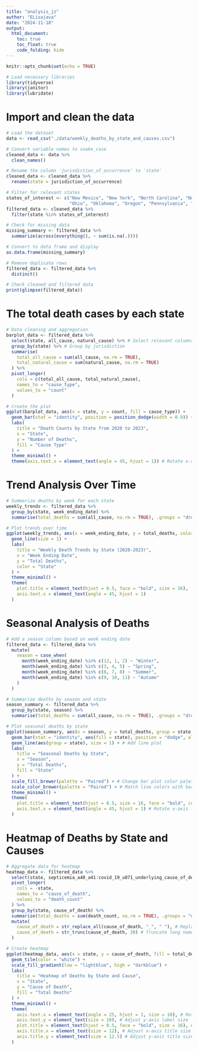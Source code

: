 ```yaml
---
title: "analysis_jz"
author: "ELisajava"
date: "2024-11-18"
output: 
  html_document:
    toc: true
    toc_float: true
    code_folding: hide
---
```


```r
knitr::opts_chunk$set(echo = TRUE)
```

```r
# Load necessary libraries
library(tidyverse)
library(janitor)
library(lubridate)

```

# Import and clean the data
```r
# Load the dataset
data <- read_csv("./data/weekly_deaths_by_state_and_causes.csv")

# Convert variable names to snake_case
cleaned_data <- data %>%
  clean_names()

# Rename the column 'jurisdiction_of_occurrence' to 'state'
cleaned_data <- cleaned_data %>%
  rename(state = jurisdiction_of_occurrence)

# Filter for relevant states
states_of_interest <- c("New Mexico", "New York", "North Carolina", "North Dakota",
                        "Ohio", "Oklahoma", "Oregon", "Pennsylvania", "Rhode Island", "South Carolina")
filtered_data <- cleaned_data %>%
  filter(state %in% states_of_interest)

# Check for missing data
missing_summary <- filtered_data %>%
  summarize(across(everything(), ~ sum(is.na(.))))

# Convert to data frame and display
as.data.frame(missing_summary)

# Remove duplicate rows
filtered_data <- filtered_data %>%
  distinct()

# Check cleaned and filtered data
print(glimpse(filtered_data))
```

# The total death cases by each state
```r
# Data cleaning and aggregation
barplot_data <- filtered_data %>%
  select(state, all_cause, natural_cause) %>% # Select relevant columns
  group_by(state) %>% # Group by jurisdiction
  summarise(
    total_all_cause = sum(all_cause, na.rm = TRUE),
    total_natural_cause = sum(natural_cause, na.rm = TRUE)
  ) %>%
  pivot_longer(
    cols = c(total_all_cause, total_natural_cause),
    names_to = "cause_type",
    values_to = "count"
  )

# Create the plot
ggplot(barplot_data, aes(x = state, y = count, fill = cause_type)) +
  geom_bar(stat = "identity", position = position_dodge(width = 0.9)) +
  labs(
    title = "Death Counts by State from 2020 to 2023",
    x = "State",
    y = "Number of Deaths",
    fill = "Cause Type"
  ) +
  theme_minimal() +
  theme(axis.text.x = element_text(angle = 45, hjust = 1)) # Rotate x-axis labels for better readability
```

# Trend Analysis Over Time
```r
# Summarize deaths by week for each state
weekly_trends <- filtered_data %>%
  group_by(state, week_ending_date) %>%
  summarise(total_deaths = sum(all_cause, na.rm = TRUE), .groups = "drop")

# Plot trends over time
ggplot(weekly_trends, aes(x = week_ending_date, y = total_deaths, color = state)) +
  geom_line(size = 1) +
  labs(
    title = "Weekly Death Trends by State (2020-2023)",
    x = "Week Ending Date",
    y = "Total Deaths",
    color = "State"
  ) +
  theme_minimal() +
  theme(
    plot.title = element_text(hjust = 0.5, face = "bold", size = 16),
    axis.text.x = element_text(angle = 45, hjust = 1)
  )
```

# Seasonal Analysis of Deaths
```r
# Add a season column based on week ending date
filtered_data <- filtered_data %>%
  mutate(
    season = case_when(
      month(week_ending_date) %in% c(12, 1, 2) ~ "Winter",
      month(week_ending_date) %in% c(3, 4, 5) ~ "Spring",
      month(week_ending_date) %in% c(6, 7, 8) ~ "Summer",
      month(week_ending_date) %in% c(9, 10, 11) ~ "Autumn"
    )
  )

# Summarize deaths by season and state
season_summary <- filtered_data %>%
  group_by(state, season) %>%
  summarise(total_deaths = sum(all_cause, na.rm = TRUE), .groups = "drop")

# Plot seasonal deaths by state
ggplot(season_summary, aes(x = season, y = total_deaths, group = state, color = state)) +
  geom_bar(stat = "identity", aes(fill = state), position = "dodge", alpha = 0.7) + # Add bar plot
  geom_line(aes(group = state), size = 1) + # Add line plot
  labs(
    title = "Seasonal Deaths by State",
    x = "Season",
    y = "Total Deaths",
    fill = "State"
  ) +
  scale_fill_brewer(palette = "Paired") + # Change bar plot color palette
  scale_color_brewer(palette = "Paired") + # Match line colors with bar colors
  theme_minimal() +
  theme(
    plot.title = element_text(hjust = 0.5, size = 16, face = "bold", color = "darkblue"), # Center and style title
    axis.text.x = element_text(angle = 45, hjust = 1) # Rotate x-axis labels for readability
  )
```

# Heatmap of Deaths by State and Causes
```r
# Aggregate data for heatmap
heatmap_data <- filtered_data %>%
  select(state, septicemia_a40_a41:covid_19_u071_underlying_cause_of_death) %>%
  pivot_longer(
    cols = -state,
    names_to = "cause_of_death",
    values_to = "death_count"
  ) %>%
  group_by(state, cause_of_death) %>%
  summarise(total_deaths = sum(death_count, na.rm = TRUE), .groups = "drop") %>%
  mutate(
    cause_of_death = str_replace_all(cause_of_death, "_", " "), # Replace underscores with spaces
    cause_of_death = str_trunc(cause_of_death, 30) # Truncate long names to 30 characters
  )

# Create heatmap
ggplot(heatmap_data, aes(x = state, y = cause_of_death, fill = total_deaths)) +
  geom_tile(color = "white") +
  scale_fill_gradient(low = "lightblue", high = "darkblue") +
  labs(
    title = "Heatmap of Deaths by State and Cause",
    x = "State",
    y = "Cause of Death",
    fill = "Total Deaths"
  ) +
  theme_minimal() +
  theme(
    axis.text.x = element_text(angle = 25, hjust = 1, size = 10), # Rotate and resize x-axis labels
    axis.text.y = element_text(size = 10), # Adjust y-axis label size
    plot.title = element_text(hjust = 0.5, face = "bold", size = 16), # Center and bold the title
    axis.title.x = element_text(size = 12), # Adjust x-axis title size
    axis.title.y = element_text(size = 12.5) # Adjust y-axis title size
  )
```






